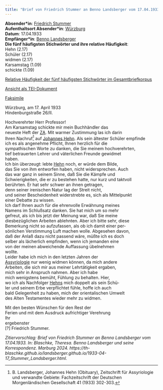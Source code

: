 ```yaml
---
title: "Brief von Friedrich Stummer an Benno Landsberger vom 17.04.1933"
---
```


**Absender\*in**: [Friedrich Stummer](https://www.wikidata.org/wiki/Q1417449)   
**Aufenthaltsort Absender\*in**: [Würzburg](https://www.geonames.org/3220897/kreisfreie-stadt-wuerzburg.html)  
**Datum**: 17.04.1933   
**Empfänger\*in**: [Benno Landsberger](http://www.wikidata.org/entity/Q67592)  
**Die fünf häufigsten Stichwörter und ihre relative Häufigkeit**:  
Hehn (2.17)  
Schüler (2.17)  
widmen (2.17)  
Karsamstag (1.09)  
schickte (1.09)  

[Relative Häufigkeit der fünf häufigsten Stichwörter im Gesamtbriefkorpus](1933-04-17_Stummer_Landsberger_wordfrequency.qmd){target="_blank"}   
 
[Ansicht als TEI-Dokument](files/letters/tei/1933-04-17_Stummer_Landsberger.xml){target="_blank"}    

[Faksimile](files/letters/pdf/1933-04-17_Stummer_Landsberger.pdf){target="_blank"}  

Würzburg, am 17. April 1933  
Hindenburgstraße 26/II.  
  
Hochverehrter Herr Professor!<br/>
Am Karsamstag schickte mir mein Buchhändler das<br/>
neueste Heft der [ZA](https://d-nb.info/01262635X). Mit warmer Zustimmung las ich darin<br/>
Ihren Nachruf^[B. Landsberger, Johannes Hehn (Obituary), Zeitschrift für Assyriologie und verwandte Gebiete: Fachzeitschrift der Deutschen Morgenländischen Gesellschaft 41 (1933) 302-303.] auf [Johannes Hehn](https://www.wikidata.org/wiki/Q23562017). Als sein ältester Schüler empfinde<br/>
ich es als angenehme Pflicht, Ihnen herzlich für die<br/>
sympathischen Worte zu danken, die Sie meinem hochverehrten,<br/>
tief betrauerten Lehrer und väterlichen Freunde gewidmet<br/>
haben.<br/>
Ich bin überzeugt: lebte [Hehn](https://www.wikidata.org/wiki/Q23562017) noch, er würde dem Bilde,<br/>
das Sie von ihm entworfen haben, nicht widersprechen. Auch<br/>
das war ganz in seinem Sinne, daß Sie die Kämpfe und<br/>
Schwierigkeiten, die er zu bestehen hatte, nur kurz und taktvoll<br/>
berührten. Er hat sehr schwer an ihnen getragen,<br/>
denn seiner irenischen Natur lag der Streit nicht,<br/>
und seiner Bescheidenheit widerstrebte es, sich als Mittelpunkt<br/>
einer Debatte zu wissen.<br/>
Ich darf Ihnen auch für die ehrenvolle Erwähnung meines<br/>
Namens im Schlußsatz danken. Sie hat mich um so mehr<br/>
gefreut, als ich bis jetzt der Meinung war, daß Sie meine<br/>
diesbezüglichen Arbeiten ablehnten. Aber ich bitte sehr, diese<br/>
Bemerkung nicht so aufzufassen, als ob ich damit einer per-<br/>
sönlichen Verstimmung Luft machen wolle. Abgesehen davon,<br/>
daß der Anlaß dazu nicht passend wäre, müßte ich es doch<br/>
selber als lächerlich empfinden, wenn ich jemanden eine<br/>
von der meinen abweichende Auffassung übelnehmen<br/>
wollte.<br/>
Leider habe ich mich in den letzten Jahren der<br/>
[Assyriologie](https://www.wikidata.org/wiki/Q156859) nur wenig widmen können, da mich andere<br/>
Arbeiten, die sich mir aus meiner Lehrtätigkeit ergaben,<br/>
mich sehr in Anspruch nahmen. Aber ich habe<br/>
mich wenigstens bemüht, Fühlung zu behalten. Hier,<br/>
wo ich als Nachfolger [Hehns](https://www.wikidata.org/wiki/Q23562017) mich doppelt als sein Schü-<br/>
ler und seinem Erbe verpflichtet fühle, hoffe ich auch<br/>
bald Gelegenheit zu haben, mich der orientalischen Umwelt<br/>
des Alten Testamentes wieder mehr zu widmen.<br/>

Mit den besten Wünschen für den Rest der<br/>
Ferien und mit dem Ausdruck aufrichtiger Verehrung<br/>
Ihr<br/>
ergebenster<br/>
[?] Friedrich Stummer.



*Zitiervorschlag: Brief von Friedrich Stummer an Benno Landsberger vom 17.04.1933. In: Blaschke, Theresa. Benno Landsberger und seine Korrespondenz. Marburg 2024. https://th-blaschke.github.io/landsberger.github.io/1933-04-17_Stummer_Landsberger.html.*